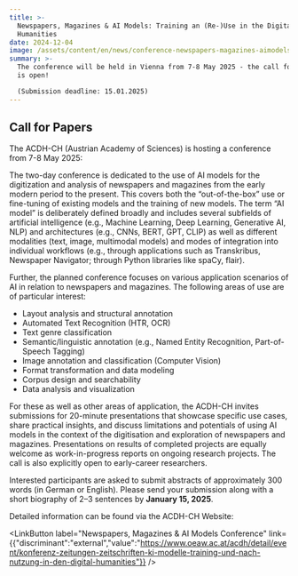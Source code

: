 ```yaml
---
title: >-
  Newspapers, Magazines & AI Models: Training an (Re-)Use in the Digital
  Humanities
date: 2024-12-04
image: /assets/content/en/news/conference-newspapers-magazines-aimodels/image.jpg
summary: >-
  The conference will be held in Vienna from 7-8 May 2025 - the call for papers
  is open!

  (Submission deadline: 15.01.2025) 
---
```

## Call for Papers

The ACDH-CH (Austrian Academy of Sciences) is hosting a conference from 7-8 May 2025:

The two-day conference is dedicated to the use of AI models for the digitization and analysis of newspapers and magazines from the early modern period to the present. This covers both the “out-of-the-box” use or fine-tuning of existing models and the training of new models. The term “AI model” is deliberately defined broadly and includes several subfields of artificial intelligence (e.g., Machine Learning, Deep Learning, Generative AI, NLP) and architectures (e.g., CNNs, BERT, GPT, CLIP) as well as different modalities (text, image, multimodal models) and modes of integration into individual workflows (e.g., through applications such as Transkribus, Newspaper Navigator; through Python libraries like spaCy, flair).

Further, the planned conference focuses on various application scenarios of AI in relation to newspapers and magazines. The following areas of use are of particular interest:

* Layout analysis and structural annotation
* Automated Text Recognition (HTR, OCR)
* Text genre classification
* Semantic/linguistic annotation (e.g., Named Entity Recognition, Part-of-Speech Tagging)
* Image annotation and classification (Computer Vision)
* Format transformation and data modeling
* Corpus design and searchability
* Data analysis and visualization

For these as well as other areas of application, the ACDH-CH invites submissions for 20-minute presentations that showcase specific use cases, share practical insights, and discuss limitations and potentials of using AI models in the context of the digitisation and exploration of newspapers and magazines. Presentations on results of completed projects are equally welcome as work-in-progress reports on ongoing research projects. The call is also explicitly open to early-career researchers.

Interested participants are asked to submit abstracts of approximately 300 words (in German or English). Please send your submission along with a short biography of 2–3 sentences by **January 15, 2025**.

Detailed information can be found via the ACDH-CH Website:

<LinkButton label="Newspapers, Magazines & AI Models Conference" link={{"discriminant":"external","value":"https://www.oeaw.ac.at/acdh/detail/event/konferenz-zeitungen-zeitschriften-ki-modelle-training-und-nach-nutzung-in-den-digital-humanities"}} />

